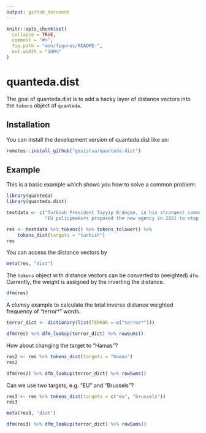 ```yaml
---
output: github_document
---
```


<!-- README.md is generated from README.Rmd. Please edit that file -->

```r
knitr::opts_chunk$set(
  collapse = TRUE,
  comment = "#>",
  fig.path = "man/figures/README-",
  out.width = "100%"
)
```

# quanteda.dist

<!-- badges: start -->
<!-- badges: end -->

The goal of quanteda.dist is to add a hacky layer of distance vectors into the `tokens` object of `quanteda`.

## Installation

You can install the development version of quanteda.dist like so:

``` r
remotes::install_github("gesistsa/quanteda.dist")
```

## Example

This is a basic example which shows you how to solve a common problem:

```r
library(quanteda)
library(quanteda.dist)

testdata <- c("Turkish President Tayyip Erdogan, in his strongest comments yet on the Gaza conflict, said on Wednesday the Palestinian militant group Hamas was not a terrorist organisation but a liberation group fighting to protect Palestinian lands.",
              "EU policymakers proposed the new agency in 2021 to stop financial firms from aiding criminals and terrorists. Brussels has so far relied on national regulators with no EU authority to stop money laundering and terrorist financing running into billions of euros.")
```

```r
res <- testdata %>% tokens() %>% tokens_tolower() %>%
    tokens_dist(targets = "turkish")
res
```

You can access the distance vectors by

```r
meta(res, "dist")
```

The `tokens` object with distance vectors can be converted to (weighted) `dfm`. Currently, the weight is assigned by the inverting the distance.

```r
dfm(res)
```

A clumsy example to calculate the total inverse distance weighted frequency of "terror*" words.

```r
terror_dict <- dictionary(list(TERROR = c("terror*")))

dfm(res) %>% dfm_lookup(terror_dict) %>% rowSums()
```

How about changing the target to "Hamas"?

```r
res2 <- res %>% tokens_dist(targets = "hamas")
res2
```

```r
dfm(res2) %>% dfm_lookup(terror_dict) %>% rowSums()
```

Can we use two targets, e.g. "EU" and "Brussels"?

```r
res3 <- res %>% tokens_dist(targets = c("eu", "brussels"))
res3
```

```r
meta(res3, "dist")
```

```r
dfm(res3) %>% dfm_lookup(terror_dict) %>% rowSums()
```
